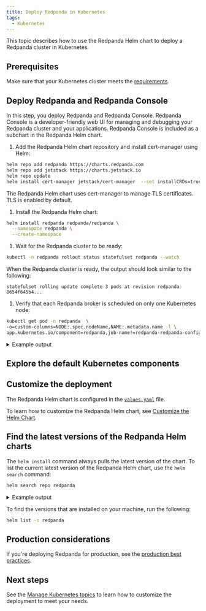 ```yaml
---
title: Deploy Redpanda in Kubernetes
tags:
  - Kubernetes
---
```


<head>
    <meta name="title" content="Deploy Redpanda using the Helm Chart | Redpanda Docs"/>
    <meta name="description" content="Use the Redpanda Helm chart to deploy a Redpanda cluster in Kubernetes."/>
</head>


This topic describes how to use the Redpanda Helm chart to deploy a Redpanda cluster in Kubernetes.

## Prerequisites

Make sure that your Kubernetes cluster meets the [requirements](../kubernetes-cluster-requirements).

## Deploy Redpanda and Redpanda Console

In this step, you deploy Redpanda and Redpanda Console. Redpanda Console is a developer-friendly web UI for managing and debugging your Redpanda cluster and your applications. Redpanda Console is included as a subchart in the Redpanda Helm chart.

1. Add the Redpanda Helm chart repository and install cert-manager using Helm:

  ```bash
  helm repo add redpanda https://charts.redpanda.com
  helm repo add jetstack https://charts.jetstack.io
  helm repo update
  helm install cert-manager jetstack/cert-manager  --set installCRDs=true --namespace cert-manager  --create-namespace
  ```

  The Redpanda Helm chart uses cert-manager to manage TLS certificates. TLS is enabled by default.

1. Install the Redpanda Helm chart:

  ```bash
  helm install redpanda redpanda/redpanda \
    --namespace redpanda \
    --create-namespace
  ```

1. Wait for the Redpanda cluster to be ready:

  ```bash
  kubectl -n redpanda rollout status statefulset redpanda --watch
  ```

  When the Redpanda cluster is ready, the output should look similar to the following:

  ```
  statefulset rolling update complete 3 pods at revision redpanda-8654f645b4...
  ```

1. Verify that each Redpanda broker is scheduled on only one Kubernetes node:

  ```bash
  kubectl get pod -n redpanda  \
  -o=custom-columns=NODE:.spec.nodeName,NAME:.metadata.name -l \
  app.kubernetes.io/component=redpanda,job-name!=redpanda-redpanda-configuration,job-name!=redpanda-post-upgrade
  ```

  <details>
  <summary>
  Example output
  </summary>
  
  ```
  example-worker3   redpanda-0
  example-worker2   redpanda-1
  example-worker    redpanda-2
  ```

  </details>

## Explore the default Kubernetes components

<DefaultComponents/>

## Customize the deployment

The Redpanda Helm chart is configured in the [`values.yaml`](https://artifacthub.io/packages/helm/redpanda-data/redpanda?modal=values) file.

To learn how to customize the Redpanda Helm chart, see [Customize the Helm Chart](../../../../../manage/kubernetes/configure-helm-chart).

## Find the latest versions of the Redpanda Helm charts

The `helm install` command always pulls the latest version of the chart. To list the current latest version of the Redpanda Helm chart, use the `helm search` command:

```bash
helm search repo redpanda
```

<details>
<summary>
Example output
</summary>

```
NAME             	CHART VERSION	APP VERSION	DESCRIPTION                                      
redpanda/redpanda	2.4.0        	v22.3.9    	Redpanda is the real-time engine for modern apps.
redpanda/console 	0.3.3        	v2.0.2     	Helm chart to deploy Redpanda Console.
```

</details>

To find the versions that are installed on your machine, run the following:

```bash
helm list -n redpanda
```

## Production considerations

If you're deploying Redpanda for production, see the [production best practices](../kubernetes-best-practices). 

## Next steps

See the [Manage Kubernetes topics](../../../../../manage/kubernetes) to learn how to customize the deployment to meet your needs.

